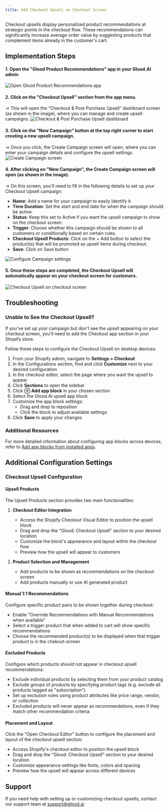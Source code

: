 ```yaml
---
title: Add Checkout Upsell on Checkout Screen
---
```

Checkout upsells display personalized product recommendations at strategic points in the checkout flow. These recommendations can significantly increase average order value by suggesting products that complement items already in the customer's cart.

## Implementation Steps

#### 1. Open the "Glood Product Recommendations" app in your Glood.AI admin
<img src="/images/checkout-upsell-01.png" alt="Open Glood Product Recommendations app" />

#### 2. Click on the "Checkout Upsell" section from the app menu.
→ This will open the "Checkout & Post Purchase Upsell" dashboard screen (as shown in the image), where you can manage and create upsell campaigns.
<img src="/images/checkout-upsell-02.png" alt="Checkout & Post Purchase Upsell dashboard" />

#### 3. Click on the "New Campaign" button at the top right corner to start creating a new upsell campaign.
→ Once you click, the Create Campaign screen will open, where you can enter your campaign details and configure the upsell settings.
<img src="/images/checkout-upsell-03.png" alt="Create Campaign screen" />

#### 4. After clicking on "New Campaign", the Create Campaign screen will open (as shown in the image).
→ On this screen, you'll need to fill in the following details to set up your Checkout Upsell campaign:

- **Name**: Add a name for your campaign to easily identify it.
- **Time Duration**: Set the start and end date for when the campaign should be active.
- **Status**: Keep this set to Active if you want the upsell campaign to show on the checkout screen.
- **Trigger**: Choose whether this campaign should be shown to all customers or conditionally based on certain rules.
- **Checkout Upsell Products**: Click on the + Add button to select the product(s) that will be promoted as upsell items during checkout.
- **Save**: Click on Save button 
<img src="/images/checkout-upsell-04.png" alt="Configure Campaign settings" />

#### 5. Once these steps are completed, the Checkout Upsell will automatically appear on your checkout screen for customers.
<img src="/images/checkout-upsell-05.png" alt="Checkout Upsell on checkout screen" />

## Troubleshooting

### Unable to See the Checkout Upsell?
If you've set up your campaign but don't see the upsell appearing on your checkout screen, you'll need to add the Checkout app section in your Shopify store.

Follow these steps to configure the Checkout Upsell on desktop devices:

1. From your Shopify admin, navigate to **Settings > Checkout**
2. In the Configurations section, find and click **Customize** next to your desired configuration
3. In the checkout editor, select the page where you want the upsell to appear
4. Click **Sections** to open the sidebar
5. Click **⊕ Add app block** in your chosen section
6. Select the Glood.AI upsell app block
7. Customize the app block settings:
   - Drag and drop to reposition
   - Click the block to adjust available settings
8. Click **Save** to apply your changes

### Additional Resources
For more detailed information about configuring app blocks across devices, refer to [Add app blocks from installed apps](https://help.shopify.com/en/manual/checkout-settings/customize-checkout-configurations/checkout-apps#add-app).

## Additional Configuration Settings

### Checkout Upsell Configuration

#### Upsell Products
The Upsell Products section provides two main functionalities:

1. **Checkout Editor Integration**
   - Access the Shopify Checkout Visual Editor to position the upsell block
   - Drag and drop the "Glood: Checkout Upsell" section to your desired location
   - Customize the block's appearance and layout within the checkout flow
   - Preview how the upsell will appear to customers

2. **Product Selection and Management**
   - Add products to be shown as recommendations on the checkout screen
   - Add products manually or use AI generated product 

#### Manual 1:1 Recommendations
Configure specific product pairs to be shown together during checkout:
- Enable "Override Recommendations with Manual Recommendations when available"
- Select a trigger product that when added to cart will show specific recommendations
- Choose the recommended product(s) to be displayed when that trigger product is in the chekout-screen


#### Excluded Products
Configure which products should not appear in checkout upsell recommendations:
- Exclude individual products by selecting them from your product catalog
- Exclude groups of products by specifying product tags (e.g. exclude all products tagged as "subscription")
- Set up exclusion rules using product attributes like price range, vendor, or collection
- Excluded products will never appear as recommendations, even if they match other recommendation criteria
#### Placement and Layout
Click the "Open Checkout Editor" button to configure the placement and layout of the checkout upsell section:
- Access Shopify's checkout editor to position the upsell block
- Drag and drop the "Glood: Checkout Upsell" section to your desired location
- Customize appearance settings like fonts, colors and spacing
- Preview how the upsell will appear across different devices

## Support

If you need help with setting up or customizing checkout upsells, contact our support team at support@glood.ai
